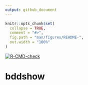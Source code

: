 ```yaml
---
output: github_document
---
```


<!-- README.md is generated from README.Rmd. Please edit that file -->

```r
knitr::opts_chunk$set(
  collapse = TRUE,
  comment = "#>",
  fig.path = "man/figures/README-",
  out.width = "100%"
)
```


<!-- badges: start -->
[![R-CMD-check](https://github.com/Cervangirard/bddshow/workflows/R-CMD-check/badge.svg)](https://github.com/Cervangirard/bddshow/actions)
<!-- badges: end -->

# bddshow


